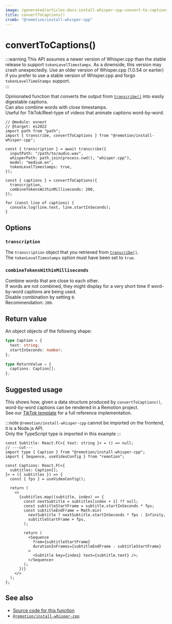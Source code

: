 ```yaml
---
image: /generated/articles-docs-install-whisper-cpp-convert-to-captions.png
title: convertToCaptions()
crumb: "@remotion/install-whisper-cpp"
---
```


# convertToCaptions()<AvailableFrom v="4.0.131 "/>

:::warning
This API assumes a newer version of Whisper.cpp than the stable release to support `tokenLevelTimestamps`. As a downside, this version may crash unexpectedly.
Use an older version of Whisper.cpp (1.0.54 or earlier) if you prefer to use a stable version of Whisper.cpp and forgo `tokenLevelTimeStamps` support.  
:::

Opinionated function that converts the output from [`transcribe()`](/docs/install-whisper-cpp/transcribe) into easily digestable captions.  
Can also combine words with close timestamps.  
Useful for TikTok/Reel-type of videos that animate captions word-by-word.

```tsx twoslash title="transcribe.mjs"
// @module: esnext
// @target: es2022
import path from "path";
import { transcribe, convertToCaptions } from "@remotion/install-whisper-cpp";

const { transcription } = await transcribe({
  inputPath: "/path/to/audio.wav",
  whisperPath: path.join(process.cwd(), "whisper.cpp"),
  model: "medium.en",
  tokenLevelTimestamps: true,
});

const { captions } = convertToCaptions({
  transcription,
  combineTokensWithinMilliseconds: 200,
});

for (const line of captions) {
  console.log(line.text, line.startInSeconds);
}
```

## Options

### `transcription`

The `transcription` object that you retrieved from [`transcribe()`](/docs/install-whisper-cpp).  
The `tokenLevelTimestamps` option must have been set to `true`.

### `combineTokensWithinMilliseconds`

Combine words that are close to each other.  
If words are not combined, they might display for a very short time if word-by-word captions are being used.  
Disable combination by setting `0`.  
Recommendation: `200`.

## Return value

An object objects of the following shape:

```ts twoslash
type Caption = {
  text: string;
  startInSeconds: number;
};

type ReturnValue = {
  captions: Caption[];
};
```

## Suggested usage

This shows how, given a data structure produced by `convertToCaptions()`, word-by-word captions can be rendered in a Remotion project.  
See our [TikTok template](/templates/tiktok) for a full reference implementation.

:::note
`@remotion/install-whisper-cpp` cannot be imported on the frontend, it is a Node.js API.  
Only the TypeScript type is imported in this example
:::

```tsx twoslash
const Subtitle: React.FC<{ text: string }> = () => null;
// ---cut---
import type { Caption } from "@remotion/install-whisper-cpp";
import { Sequence, useVideoConfig } from "remotion";

const Captions: React.FC<{
  subtitles: Caption[];
}> = ({ subtitles }) => {
  const { fps } = useVideoConfig();

  return (
    <>
      {subtitles.map((subtitle, index) => {
        const nextSubtitle = subtitles[index + 1] ?? null;
        const subtitleStartFrame = subtitle.startInSeconds * fps;
        const subtitleEndFrame = Math.min(
          nextSubtitle ? nextSubtitle.startInSeconds * fps : Infinity,
          subtitleStartFrame + fps,
        );

        return (
          <Sequence
            from={subtitleStartFrame}
            durationInFrames={subtitleEndFrame - subtitleStartFrame}
          >
            <Subtitle key={index} text={subtitle.text} />;
          </Sequence>
        );
      })}
    </>
  );
};
```

## See also

- [Source code for this function](https://github.com/remotion-dev/remotion/blob/main/packages/install-whisper-cpp/src/convert-to-captions.ts)
- [`@remotion/install-whisper-cpp`](/docs/install-whisper-cpp)
